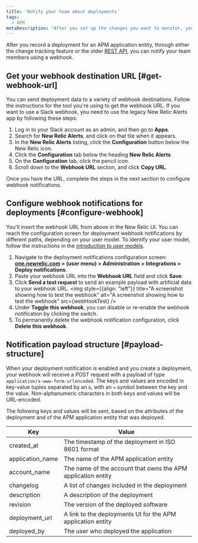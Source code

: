 ```yaml
---
title: 'Notify your team about deployments'
tags:
  - APM
metaDescription: "After you set up the changes you want to monitor, you can use a webhook to notify your colleagues about the impacts of those changes."
---
```






After you record a deployment for an APM application entity, through either the change tracking feature or the older [REST API](/docs/apm/apm-ui-pages/events/record-deployments/#api-instructions), you can notify your team members using a webhook.

## Get your webhook destination URL [#get-webhook-url]

You can send deployment data to a variety of webhook destinations. Follow the instructions for the tool you're using to get the webhook URL. If you want to use a Slack webhook, you need to use the legacy New Relic Alerts app by following these steps:

1. Log in to your Slack account as an admin, and then go to **Apps**.
1. Search for **New Relic Alerts**, and click on that tile when it appears.
1. In the **New Relic Alerts** listing, click the **Configuration** button below the New Relic icon.
1. Click the **Configuration** tab below the heading **New Relic Alerts**.
1. On the **Configuration** tab, click the pencil icon.
1. Scroll down to the **Webhook URL** section, and click **Copy URL**.

Once you have the URL, complete the steps in the next section to configure webhook notifications.

## Configure webhook notifications for deployments [#configure-webhook]

You'll insert the webhook URL from above in the New Relic UI. You can reach the configuration screen for deployment webhook notifications by different paths, depending on your user model. To identify your user model, follow the instructions in the [introduction to user models](/docs/accounts/original-accounts-billing/original-users-roles/overview-user-models/).

1. Navigate to the deployment notifications configuration screen: **[one.newrelic.com](https://one.newrelic.com/) > (user menu) > Administration > Integrations > Deploy notifications**.
1. Paste your webhook URL into the **Webhook URL** field and click **Save**.
1. Click **Send a test request** to send an example payload with artificial data to your webhook URL.
    <img
      style={{align: "left"}}
      title="A screenshot showing how to test the webhook"
      alt="A screenshot showing how to test the webhook"
      src={webHookTest}
    />
1. Under **Toggle this webhook**, you can disable or re-enable the webhook notification by clicking the switch.
1. To permanently delete the webhook notification configuration, click **Delete this webhook**.

## Notification payload structure [#payload-structure]

When your deployment notification is enabled and you create a deployment, your webhook will receive a POST request with a payload of type `application/x-www-form-urlencoded`. The keys and values are encoded in key-value tuples separated by an `&`, with an `=` symbol between the key and the value. Non-alphanumeric characters in both keys and values will be URL-encoded.

The following keys and values will be sent, based on the attributes of the deployment and of the APM application entity that was deployed.


<table>
  <thead>
    <tr>
      <th>Key</th>
      <th>Value</th>
    </tr>
  </thead>
  <tbody>
    <tr>
      <td>created_at</td>
      <td>The timestamp of the deployment in ISO 8601 format</td>
    </tr>
    <tr>
      <td>application_name</td>
      <td>The name of the APM application entity</td>
    </tr>
    <tr>
      <td>account_name</td>
      <td>The name of the account that owns the APM application entity</td>
    </tr>
    <tr>
      <td>changelog</td>
      <td>A list of changes included in the deployment</td>
    </tr>
    <tr>
      <td>description</td>
      <td>A description of the deployment</td>
    </tr>
    <tr>
      <td>revision</td>
      <td>The version of the deployed software</td>
    </tr>
    <tr>
      <td>deployment_url</td>
      <td>A link to the deployments UI for the APM application entity</td>
    </tr>
    <tr>
      <td>deployed_by</td>
      <td>The user who deployed the application</td>
    </tr>
  </tbody>
</table>
